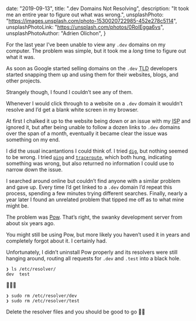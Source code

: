   date: "2019-09-13",
  title: ".dev Domains Not Resolving",
  description: "It took me an entire year to figure out what was wrong.",
  unsplashPhoto: "https://images.unsplash.com/photo-1530020722985-452e278c5114",
  unsplashPhotoLink: "https://unsplash.com/photos/0RoIEgga6vs",
  unsplashPhotoAuthor: "Adrien Olichon",
}

For the last year I’ve been unable to view any `.dev` domains on my computer. The problem was simple, but it took me a _long_ time to figure out what it was.

As soon as Google started selling domains on the `.dev` <abbr title="Top-level domain">TLD</abbr> developers started snapping them up and using them for their websites, blogs, and other projects.

Strangely though, I found I couldn’t see any of them.

Whenever I would click through to a website on a `.dev` domain it wouldn’t resolve and I’d get a blank white screen in my browser.

At first I chalked it up to the website being down or an issue with my <abbr title="Internet service provider">ISP</abbr> and ignored it, but after being unable to follow a dozen links to `.dev` domains over the span of a month, eventually it became clear the issue was something on my end.

I did the usual incantantions I could think of. I tried [`dig`][dig], but nothing seemed to be wrong. I tried [`ping`][ping] and [`traceroute`][traceroute], which both hung, indicating something was wrong, but also returned no information I could use to narrow down the issue.

I searched around online but couldn’t find anyone with a similar problem and gave up. Every time I’d get linked to a `.dev` domain I’d repeat this process, spending a few minutes trying different searches. Finally, nearly a year later I found an unrelated problem that tipped me off as to what mine might be.

The problem was [Pow][pow]. That’s right, the swanky development server from about six years ago.

You might still be using Pow, but more likely you haven’t used it in years and completely forgot about it. I certainly had.

Unfortunately, I didn’t uninstall Pow properly and its resolvers were still hanging around, routing all requests for `.dev` and `.test` into a black hole.

```
❯ ls /etc/resolver/
dev  test
```

🤦🏼‍♂️

```
❯ sudo rm /etc/resolver/dev
❯ sudo rm /etc/resolver/test
```

Delete the resolver files and you should be good to go ✌🏼

[dig]: https://en.wikipedia.org/wiki/Dig_(command)
[ping]: https://en.wikipedia.org/wiki/Ping_(networking_utility)
[traceroute]: https://en.wikipedia.org/wiki/Traceroute
[pow]: http://pow.cx
